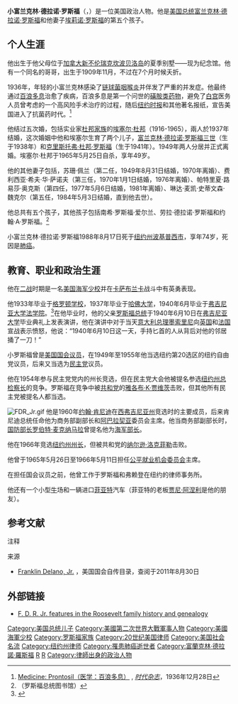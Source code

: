 {{refimprove|time=2019-08-24T07:17:17+00:00}}
{{Infobox Congressman
| name=小富兰克林·德拉诺·罗斯福
Franklin Delano Roosevelt, Jr.
| image name=Franklin Delano Roosevelt Jr.jpg
| state=[[纽约|纽约]]
| district=[[纽约第20选区|20]]
| party=[[纽约自由党|自由党]]<br>[[民主党_(美国)|民主党]]
| term_start=1949年5月17日
| term_end=1955年1月3日
| preceded=Sol Bloom
| succeeded=Irwin D. Davidson
| date of birth={{Birth date|1914|8|17}}
| place of birth=[[加拿大|加拿大]][[新不伦瑞克|新不伦瑞克]][[坎波贝洛岛|坎波贝洛岛]]
| date of death={{death date and age|1988|8|17|1914|8|17}}
| place of death=[[美国|美国]][[纽约州|纽约州]][[波基普西市_(纽约州)|波基普西市]]
| spouse=[[埃塞尔·杜邦|埃塞尔·杜邦]] (1937-1965)
| parents = [[富兰克林·德拉诺·罗斯福|富兰克林·德拉诺·罗斯福]]<br>[[埃莉诺·罗斯福|埃莉诺·罗斯福]]
| children=[[富兰克林·德拉诺·罗斯福三世|富兰克林·德拉诺·罗斯福三世]]<br>克里斯托弗·杜邦·罗斯福<br>约翰·罗斯福<br>南希·罗斯福·爱尔兰<br>劳拉·德拉诺·罗斯福
| religion=
| profession=[[政治家|政治家]]、[[律师|律师]]
| residence=
| alma mater=[[哈佛大学|哈佛大学]]<br>[[弗吉尼亚大学法学院|弗吉尼亚大学法学院]]
| signature=
}}

'''小富兰克林·德拉诺·罗斯福'''（{{lang-en|'''Franklin Delano Roosevelt, Jr.'''}}，{{Bd|1914年|8月17日|1988年|8月17日}}）是一位美国政治人物。他是[[美国总统|美国总统]][[富兰克林·德拉诺·罗斯福|富兰克林·德拉诺·罗斯福]]和他妻子[[埃莉诺·罗斯福|埃莉诺·罗斯福]]的第五个孩子。

== 个人生涯 ==
他出生于他父母位于[[加拿大|加拿大]][[新不伦瑞克|新不伦瑞克]][[坎波贝洛岛|坎波贝洛岛]]的夏季别墅——现为纪念馆。他有一个同名的哥哥，出生于1909年11月，不过在7个月时候夭折。

1936年，年轻的小富兰克林感染了[[链球菌咽喉炎|链球菌咽喉炎]]并伴发了严重的并发症。他最终通过[[百浪多息|百浪多息]]治愈了疾病，百浪多息是第一个问世的[[磺胺类药物|磺胺类药物]]，避免了[[白宫|白宫]]医务人员曾考虑的一个高风险手术治疗的过程，随后[[纽约时报|纽约时报]]和其他著名报纸，宣告美国进入了抗菌药时代。<ref>[http://www.time.com/time/magazine/article/0,9171,771900,00.html Medicine: Prontosil（医学：百浪多息）] {{Wayback|url=http://www.time.com/time/magazine/article/0,9171,771900,00.html |date=20130827015925 }}, ''[[时代杂志|时代杂志]]''，1936年12月28日</ref>

他结过五次婚，包括实业家[[杜邦家族|杜邦家族]]的[[埃塞尔·杜邦|埃塞尔·杜邦]]（1916-1965），兩人於1937年结婚，这次婚姻中他和埃塞尔生育了两个儿子，[[富兰克林·德拉诺·罗斯福三世|富兰克林·德拉诺·罗斯福三世]]（生于1938年）和[[克里斯托弗·杜邦·罗斯福|克里斯托弗·杜邦·罗斯福]]（生于1941年）。1949年两人分居并正式离婚。埃塞尔·杜邦于1965年5月25日自杀，享年49岁。

他的其他妻子包括，苏珊·佩兰（第二任，1949年8月31日结婚，1970年离婚）、费利西亚·希夫·华·萨诺夫（第三任，1970年1月1日结婚，1976年离婚）、帕特里夏·路易莎·奥克斯（第四任，1977年5月6日结婚，1981年离婚）、琳达·麦凯·史蒂文森·魏克尔（第五任，1984年5月3日结婚，直到他去世）。

他总共有五个孩子，其他孩子包括南希·罗斯福·爱尔兰、劳拉·德拉诺·罗斯福和约翰·A·罗斯福。<ref>（罗斯福总统图书馆）</ref>

小富兰克林·德拉诺·罗斯福1988年8月17日死于[[纽约州|纽约州]][[波基普西市_(纽约州)|波基普西市]]，享年74岁，死因是[[肺癌|肺癌]]。

== 教育、职业和政治生涯 ==
他在[[二战|二战]]时期是一名[[美国海军|美国海军]][[海軍少校|少校]]并在[[达尔贝达|卡萨布兰卡]]战斗中有英勇表现。

他1933年毕业于[[格罗顿学校|格罗顿学校]]，1937年毕业于[[哈佛大学|哈佛大学]]，1940年6月毕业于[[弗吉尼亚大学法学院|弗吉尼亚大学法学院]]。<ref>{{cite web|title=Roosevelt, Franklin Delano, Jr., (1914 - 1988)|url=http://bioguide.congress.gov/scripts/biodisplay.pl?index=R000425|work=Biographical Directory of Congress|publisher=Office of Art and Archives, Office of the Historian, United States House of Representatives|accessdate=2011年8月30日|archive-date=2011年7月30日|archive-url=https://web.archive.org/web/20110730234449/http://bioguide.congress.gov/scripts/biodisplay.pl?index=R000425|dead-url=no}}</ref>在他毕业时，他的父亲[[富兰克林·德拉诺·罗斯福|罗斯福总统]]于1940年6月10日在[[弗吉尼亚大学|弗吉尼亚大学]]毕业典礼上发表演讲，他在演讲中对于当天[[意大利总理|意大利总理]][[墨索里尼|墨索里尼]]向[[英国|英国]]和[[法国|法国]]宣战表示愤怒，他说：“1940年6月10日这一天，手持匕首的人从背后对他的邻居捅了一刀！”

小罗斯福曾是[[美国国会|美国国会议员]]，在1949年至1955年他当选纽约第20选区的纽约自由党议员，后来又当选为[[民主党_(美国)|民主党]]议员。

他在1954年参与民主党党内的州长竞选，但在民主党大会他被提名参选[[纽约州总检察长|纽约州总检察长]]的竞争。罗斯福在竞争中被[[共和黨_(美國)|共和党]]的[[雅各布·K·贾维茨|雅各布·K·贾维茨]]击败，但其他所有民主党被提名人都当选。

[[File:FDR_Jr.gif|thumb]]
他是1960年[[约翰·肯尼迪|约翰·肯尼迪]]在[[西弗吉尼亚州|西弗吉尼亚州]]竞选时的主要成员，后来肯尼迪总统任命他为商务部副部长和[[阿巴拉契亚|阿巴拉契亚]]委员会主席。他当商务部副部长时，[[美国国防部长|国防部长]][[罗伯特·麦克纳马拉|罗伯特·麦克纳马拉]]曾提名他为[[美国海军部长|海军部长]]。

他在1966年竞选[[纽约州州长|纽约州州长]]，但被共和党的[[纳尔逊·洛克菲勒|纳尔逊·洛克菲勒]]击败。

他曾于1965年5月26日至1966年5月11日担任[[公平就业机会委员会|公平就业机会委员会]]主席。

在担任国会议员之前，他曾工作于罗斯福和弗赖登在纽约的律师事务所。

他还有一个小型[[牛|牛]]场和一辆进口[[菲亚特|菲亚特]]汽车（菲亚特的老板[[贾尼·阿涅利|贾尼·阿涅利]]是他的朋友）。

{{portal|第二次世界大战|Heinkel He 111 during the Battle of Britain.jpg}}

==参考文献==
;注释
<div class="references-small">
<references></references>
</div>
;来源
*[http://bioguide.congress.gov/scripts/biodisplay.pl?index=R000425 Franklin Delano, Jr.] {{Wayback|url=http://bioguide.congress.gov/scripts/biodisplay.pl?index=R000425 |date=20110730234449 }}，美国国会自传目录，查阅于2011年8月30日

==外部链接==
* [http://sites.google.com/site/fivegateways/alphabetical-index-r/roosevelt F. D. R. Jr. features in the Roosevelt family history and genealogy] {{Wayback|url=http://sites.google.com/site/fivegateways/alphabetical-index-r/roosevelt |date=20101112031709 }}
{{s-start}}
{{s-par|us-hs}}
{{USRepSuccessionBox |
  state=纽约|
  district=20 |
  before=Sol Bloom |
  after= Irwin D. Davidson |
  years=1949–1955
}}
{{s-gov}}
{{s-new}}
{{s-ttl|title=[[公平就业机会委员会|公平就业机会委员会]]主席|years=1965–1966}}
{{s-aft|after=[[斯蒂芬·尼尔·舒尔曼|斯蒂芬·尼尔·舒尔曼]]}}
{{s-ppo}}
{{succession box|title=[[纽约州总检察长|民主党纽约州总检察长提名]]|before=Francis D'Amanda|after=Peter Crotty|years=1954}}
{{succession box|title= [[纽约州州长|纽约自由党提名纽约州州长]]|before=[[罗伯特·莫里斯·摩根索|罗伯特·莫里斯·摩根索]]|after=[[阿瑟·戈德堡|阿瑟·戈德堡]]|years=1966}}
{{s-end}}
{{富蘭克林·德拉諾·羅斯福}}
{{Authority control}}
{{DEFAULTSORT:Roosevelt, Franklin Delano Jr.}}
[[Category:美国总统儿子|Category:美国总统儿子]]
[[Category:美國第二次世界大戰軍事人物|Category:美國第二次世界大戰軍事人物]]
[[Category:美國海軍少校|Category:美國海軍少校]]
[[Category:罗斯福家族|Category:罗斯福家族]]
[[Category:20世纪美国律师|Category:20世纪美国律师]]
[[Category:美国社会名流|Category:美国社会名流]]
[[Category:纽约州律师|Category:纽约州律师]]
[[Category:罹患肺癌逝世者|Category:罹患肺癌逝世者]]
[[Category:富蘭克林·德拉諾·羅斯福|Category:富蘭克林·德拉諾·羅斯福]]
[[Category:哈佛大學校友|R]]
[[Category:維吉尼亞大學校友|R]]
[[Category:律師出身的政治人物|Category:律師出身的政治人物]]